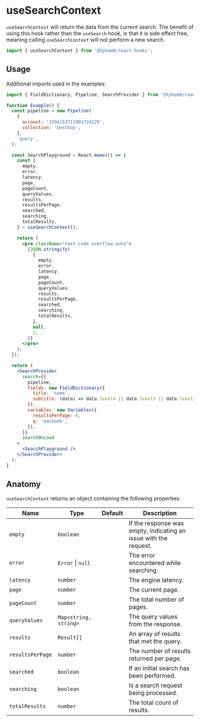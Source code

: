 
<SEO title="useSearchContext" description="useSearchContext will return the data from the current search." />

# useSearchContext

`useSearchContext` will return the data from the current search. The benefit of using this hook rather than the `useSearch` hook, is that it is side effect free, meaning calling `useSearchContext` will not perform a new search.

```js
import { useSearchContext } from '@tpham0/react-hooks';
```

## Usage

Additional imports used in the examples:

```js
import { FieldDictionary, Pipeline, SearchProvider } from '@tpham0/react-search-ui';
```

```jsx
function Example() {
  const pipeline = new Pipeline(
    {
      account: '1594153711901724220',
      collection: 'bestbuy',
    },
    'query',
  );

  const SearchPlayground = React.memo(() => {
    const {
      empty,
      error,
      latency,
      page,
      pageCount,
      queryValues,
      results,
      resultsPerPage,
      searched,
      searching,
      totalResults,
    } = useSearchContext();

    return (
      <pre className="text-code overflow-auto">
        {JSON.stringify(
          {
            empty,
            error,
            latency,
            page,
            pageCount,
            queryValues,
            results,
            resultsPerPage,
            searched,
            searching,
            totalResults,
          },
          null,
          2,
        )}
      </pre>
    );
  });

  return (
    <SearchProvider
      search={{
        pipeline,
        fields: new FieldDictionary({
          title: 'name',
          subtitle: (data) => data.level4 || data.level3 || data.level2 || data.level1 || data.brand,
        }),
        variables: new Variables({
          resultsPerPage: 6,
          q: 'macbook',
        }),
      }}
      searchOnLoad
    >
      <SearchPlayground />
    </SearchProvider>
  );
}
```

## Anatomy

`useSearchContext` returns an object containing the following properties:

| Name             | Type                  | Default | Description                                                      |
| ---------------- | --------------------- | ------- | ---------------------------------------------------------------- |
| `empty`          | `boolean`             |         | If the response was empty, indicating an issue with the request. |
| `error`          | `Error` \| `null`     |         | The error encountered while searching.                           |
| `latency`        | `number`              |         | The engine latency.                                              |
| `page`           | `number`              |         | The current page.                                                |
| `pageCount`      | `number`              |         | The total number of pages.                                       |
| `queryValues`    | `Map<string, string>` |         | The query values from the response.                              |
| `results`        | `Result[]`            |         | An array of results that met the query.                          |
| `resultsPerPage` | `number`              |         | The number of results returned per page.                         |
| `searched`       | `boolean`             |         | If an initial search has been performed.                         |
| `searching`      | `boolean`             |         | Is a search request being processed.                             |
| `totalResults`   | `number`              |         | The total count of results.                                      |
